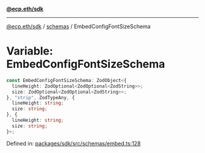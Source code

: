 [**@ecp.eth/sdk**](../../index.mdx)

***

[@ecp.eth/sdk](/sdk-reference/index.mdx) / [schemas](/sdk-reference/schemas/index.mdx) / EmbedConfigFontSizeSchema

# Variable: EmbedConfigFontSizeSchema

```ts
const EmbedConfigFontSizeSchema: ZodObject<{
  lineHeight: ZodOptional<ZodOptional<ZodString>>;
  size: ZodOptional<ZodOptional<ZodString>>;
}, "strip", ZodTypeAny, {
  lineHeight: string;
  size: string;
}, {
  lineHeight: string;
  size: string;
}>;
```

Defined in: [packages/sdk/src/schemas/embed.ts:128](https://github.com/ecp-eth/comments-monorepo/blob/main/packages/sdk/src/schemas/embed.ts#L128)
